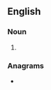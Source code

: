 ==English==

===Noun===
{{head|en|noun plural form}}

# {{plural of|carbine|lang=en}}

===Anagrams===
* {{l|en|brisance}}
